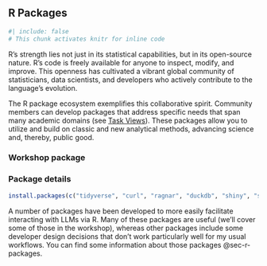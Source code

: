 ## R Packages {#sec-r-packages}

```r
#| include: false
# This chunk activates knitr for inline code
```

R's strength lies not just in its statistical capabilities, but in its open-source nature. 
R’s code is freely available for anyone to inspect, modify, and improve. 
This openness has cultivated a vibrant global community of statisticians, data scientists, and developers who actively contribute to the language's evolution.

The R package ecosystem exemplifies this collaborative spirit. 
Community members can develop packages that address specific needs that span many academic domains (see [Task Views](https://cran.r-project.org/web/views/){target="_blank"}). 
These packages allow you to utilize and build on classic and new analytical methods, advancing science and, thereby, public good.

### Workshop package

### Package details

```r

install.packages(c("tidyverse", "curl", "ragnar", "duckdb", "shiny", "shinyjs"))

```

A number of packages have been developed to more easily facilitate interacting with LLMs via R. Many of these packages are useful (we'll cover some of those in the workshop), whereas other packages include some developer design decisions that don't work particularly well for my usual workflows. You can find some information about those packages @sec-r-packages.

